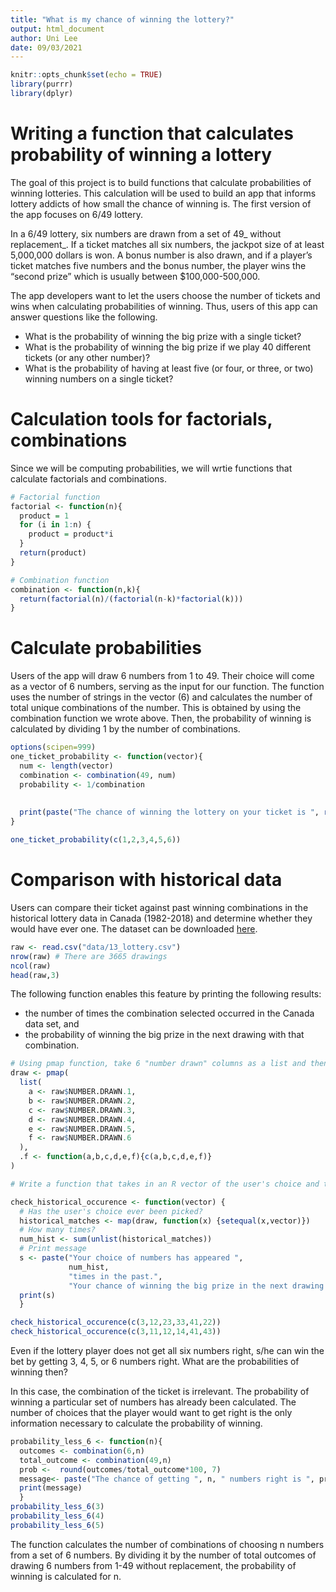 ```yaml
---
title: "What is my chance of winning the lottery?"
output: html_document
author: Uni Lee
date: 09/03/2021
---
```


```r
knitr::opts_chunk$set(echo = TRUE)
library(purrr)
library(dplyr)
```

# Writing a function that calculates probability of winning a lottery

The goal of this project is to build functions that calculate probabilities of winning lotteries. This calculation will be used to build an app that informs lottery addicts of how small the chance of winning is. The first version of the app focuses on 6/49 lottery. 

In a 6/49 lottery, six numbers are drawn from a set of 49_ without replacement_. If a ticket matches all six numbers, the jackpot size of at least 5,000,000 dollars is won. A bonus number is also drawn, and if a player's ticket matches five numbers and the bonus number, the player wins the "second prize" which is usually between $100,000-500,000. 

The app developers want to let the users choose the number of tickets and wins when calculating probabilities of winning. Thus, users of this app can answer questions like the following.

- What is the probability of winning the big prize with a single ticket?
- What is the probability of winning the big prize if we play 40 different tickets (or any other number)?
- What is the probability of having at least five (or four, or three, or two) winning numbers on a single ticket?

# Calculation tools for factorials, combinations

Since we will be computing probabilities, we will wrtie functions that calculate factorials and combinations.

```r
# Factorial function
factorial <- function(n){
  product = 1
  for (i in 1:n) {
    product = product*i
  }
  return(product)
}

# Combination function
combination <- function(n,k){
  return(factorial(n)/(factorial(n-k)*factorial(k)))  
}

```

# Calculate probabilities

Users of the app will draw 6 numbers from 1 to 49. Their choice will come as a vector of 6 numbers, serving as the input for our function. The function uses the number of strings in the vector (6) and calculates the number of total unique combinations of the number. This is obtained by using the combination function we wrote above. Then, the probability of winning is calculated by dividing 1 by the number of combinations. 

```r
options(scipen=999)
one_ticket_probability <- function(vector){
  num <- length(vector)
  combination <- combination(49, num)
  probability <- 1/combination
  
  
  print(paste("The chance of winning the lottery on your ticket is ", round(probability*100,7), "%."))
}

one_ticket_probability(c(1,2,3,4,5,6))
```


# Comparison with historical data 

Users can compare their ticket against past winning combinations in the historical lottery data in Canada (1982-2018) and determine whether they would have ever one. The dataset can be downloaded [here](https://www.kaggle.com/datascienceai/lottery-dataset). 

```r
raw <- read.csv("data/13_lottery.csv")
nrow(raw) # There are 3665 drawings 
ncol(raw)
head(raw,3)
```

The following function enables this feature by printing the following results:

- the number of times the combination selected occurred in the Canada data set, and
- the probability of winning the big prize in the next drawing with that combination.

```r
# Using pmap function, take 6 "number drawn" columns as a list and then turn them into vectors.
draw <- pmap(
  list(
    a <- raw$NUMBER.DRAWN.1,
    b <- raw$NUMBER.DRAWN.2,
    c <- raw$NUMBER.DRAWN.3,
    d <- raw$NUMBER.DRAWN.4,
    e <- raw$NUMBER.DRAWN.5,
    f <- raw$NUMBER.DRAWN.6
  ),
  .f <- function(a,b,c,d,e,f){c(a,b,c,d,e,f)}
)

# Write a function that takes in an R vector of the user's choice and the list containing the sets of the winning numbers 

check_historical_occurence <- function(vector) {
  # Has the user's choice ever been picked?
  historical_matches <- map(draw, function(x) {setequal(x,vector)})
  # How many times?
  num_hist <- sum(unlist(historical_matches))
  # Print message
  s <- paste("Your choice of numbers has appeared ",
             num_hist,
             "times in the past.",
             "Your chance of winning the big prize in the next drawing is 0.000072 %.")
  print(s)
  }

check_historical_occurence(c(3,12,23,33,41,22))
check_historical_occurence(c(3,11,12,14,41,43))
```

Even if the lottery player does not get all six numbers right, s/he can win the bet by getting 3, 4, 5, or 6 numbers right. What are the probabilities of winning then? 

In this case, the combination of the ticket is irrelevant. The probability of winning a particular set of numbers has already been calculated. The number of choices that the player would want to get right is the only information necessary to calculate the probability of winning. 

```r
probability_less_6 <- function(n){
  outcomes <- combination(6,n)
  total_outcome <- combination(49,n)
  prob <-  round(outcomes/total_outcome*100, 7)
  message<- paste("The chance of getting ", n, " numbers right is ", prob, "%.")
  print(message)
  }
probability_less_6(3)
probability_less_6(4)
probability_less_6(5)
```

The function calculates the number of combinations of choosing n numbers from a set of 6 numbers. By dividing it by the number of total outcomes of drawing 6 numbers from 1-49 without replacement, the probability of winning is calculated for n.


